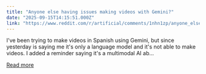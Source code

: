 ```yaml
---
title: "Anyone else having issues making videos with Gemini?"
date: "2025-09-15T14:15:51.000Z"
link: "https://www.reddit.com/r/artificial/comments/1nhn1zp/anyone_else_having_issues_making_videos_with/"
---
```


I've been trying to make videos in Spanish using Gemini, but since yesterday is saying me it's only a language model and it's not able to make videos. I added a reminder saying it's a multimodal AI ab...

[Read more](https://www.reddit.com/r/artificial/comments/1nhn1zp/anyone_else_having_issues_making_videos_with/)
